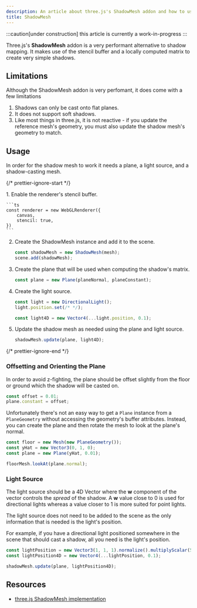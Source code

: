 ```yaml
---
description: An article about three.js's ShadowMesh addon and how to use it.
title: ShadowMesh
---
```




:::caution[under construction]
this article is currently a work-in-progress
:::

Three.js's **ShadowMesh** addon is a very performant alternative to shadow mapping. It makes use of the stencil buffer and a locally computed matrix to create very simple shadows.

<App client:visible />

## Limitations

Although the ShadowMesh addon is very perfomant, it does come with a few limitations

1. Shadows can only be cast onto flat planes.
2. It does not support soft shadows.
3. Like most things in three.js, it is not reactive - if you update the reference mesh's geometry, you must also update the shadow mesh's geometry to match.

## Usage

In order for the shadow mesh to work it needs a plane, a light source, and a shadow-casting mesh.

{/* prettier-ignore-start */}

<Steps>
1. Enable the renderer's stencil buffer.

    ```ts
    const renderer = new WebGLRenderer({
        canvas,
        stencil: true,
    })
    ```

2. Create the ShadowMesh instance and add it to the scene.

    ```ts
    const shadowMesh = new ShadowMesh(mesh);
    scene.add(shadowMesh);
    ```

3. Create the plane that will be used when computing the shadow's matrix.

    ```ts
    const plane = new Plane(planeNormal, planeConstant);
    ```

4. Create the light source.

    ```ts
    const light = new DirectionalLight();
    light.position.set(/* */);

    const light4D = new Vector4(...light.position, 0.1);
    ```

5. Update the shadow mesh as needed using the plane and light source.
    ```ts
    shadowMesh.update(plane, light4D);
    ```
</Steps>

{/* prettier-ignore-end */}

### Offsetting and Orienting the Plane

In order to avoid z-fighting, the plane should be offset slightly from the floor or ground which the shadow will be casted on.

```ts
const offset = 0.01;
plane.constant = offset;
```

Unfortunately there's not an easy way to get a `Plane` instance from a `PlaneGeometry` without accessing the geometry's buffer attributes. Instead, you can create the plane and then rotate the mesh to look at the plane's normal.

```ts
const floor = new Mesh(new PlaneGeometry());
const yHat = new Vector3(0, 1, 0);
const plane = new Plane(yHat, 0.01);

floorMesh.lookAt(plane.normal);
```

### Light Source

The light source should be a 4D Vector where the **w** component of the vector controls the _spread_ of the shadow. A **w** value close to 0 is used for directional lights whereas a value closer to 1 is more suited for point lights.

The light source does not need to be added to the scene as the only information that is needed is the light's position.

For example, if you have a directional light positioned somewhere in the scene that should cast a shadow, all you need is the light's position.

```ts
const lightPosition = new Vector3(1, 1, 1).normalize().multiplyScalar(5);
const lightPosition4D = new Vector4(...lightPosition, 0.1);

shadowMesh.update(plane, lightPosition4D);
```

## Resources

- [three.js ShadowMesh implementation](https://github.com/mrdoob/three.js/blob/master/examples/jsm/objects/ShadowMesh.js)
